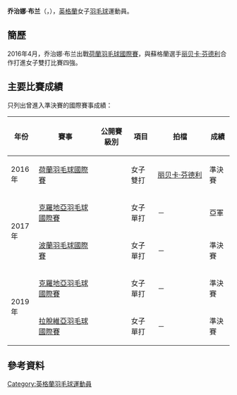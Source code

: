 {{noteTA|G1=Badminton}}
{{Infobox 羽球選手
| playername              = 乔治娜·布兰<br/>{{lang|en|Georgina Bland}}
| image                   = 
| size                    = 
| caption                 = 
| birth_name              = 
| date_of_birth           = {{birth_date_and_age|1992|5|11}}
| place_of_birth          = 
| height                  = 
| weight                  = 
| event                   = 女子單打、女子雙打、混合雙打
| country                 = {{GBR}}<br/>{{ENG}}
| years_started           = 
| handedness              = 
| coach                   = 
| highest_ranking         = 第140位（女單）
| date_of_highest_ranking = 2017年2月2日<ref name="ranking">{{en}}[http://bwfcontent.tournamentsoftware.com/ranking/player.aspx?id=12799&player=148696 BWF World Ranking - Ranking of Georgina BLAND (87660)]</ref>
| current_ranking         = 第140位（女單）<br/>第270位（女雙-[[丽贝卡·芬德利|芬德利]]）<br/>第725位（女雙-[[Ella_Soderstrom|Soderstrom]]）
| date_of_current_ranking = 2017年2月2日<ref>{{en}}[http://bwfcontent.tournamentsoftware.com/ranking/category.aspx?id=12799&category=473 BWF World Ranking - BWF世界排名榜 (2/2/2017) -  Women's singles] {{Wayback|url=http://bwfcontent.tournamentsoftware.com/ranking/category.aspx?id=12799&category=473 |date=20190713044146 }}</ref><ref>{{en}}[http://bwfcontent.tournamentsoftware.com/ranking/category.aspx?id=12799&category=475 BWF World Ranking - BWF世界排名榜 (2/2/2017) -  Women's doubles] {{Wayback|url=http://bwfcontent.tournamentsoftware.com/ranking/category.aspx?id=12799&category=475 |date=20190713044151 }}</ref><ref>{{en}}[http://bwfcontent.tournamentsoftware.com/ranking/category.aspx?id=12799&category=476 BWF World Ranking - BWF世界排名榜 (2/2/2017) -  Mixed doubles] {{Wayback|url=http://bwfcontent.tournamentsoftware.com/ranking/category.aspx?id=12799&category=476 |date=20180127160625 }}</ref>
| played                  = 42勝–59負（女單）<br/>7勝–13負（女雙）<br/>0勝–3負（混雙）
| titles                  = 
| bwf_profile             = AE0E34DF-9DB6-4119-8004-CCF9D7527688
| bwf_id                  = 87660
| updated                 = 2017年2月2日
}}
{{MedalTableTop}}
{{MedalSport | 女子[[羽毛球|羽毛球]]}}
{{MedalCountry | {{ENG}}}}
{{MedalBottom}}
'''乔治娜·布兰'''（{{lang-en|'''Georgina Bland'''}}，{{bd|1992年|5月11日||}}），[[英格蘭|英格蘭]]女子[[羽毛球|羽毛球]]運動員。

==簡歷==
2016年4月，乔治娜·布兰出戰[[2016年荷蘭羽毛球國際賽|荷蘭羽毛球國際賽]]，與蘇格蘭選手[[丽贝卡·芬德利|丽贝卡·芬德利]]合作打進女子雙打比賽四強。

==主要比賽成績==
只列出曾進入準決賽的國際賽事成績：
{| class=wikitable style="text-align:center; font-size:small;" 
!width="50"|年份
!width="180"|賽事
!width="80"|公開賽級別
!width="60"|項目
!width="150"|拍檔
!width="50"|成績
|-
!rowspan="1"|2016年
|[[2016年荷蘭羽毛球國際賽|荷蘭羽毛球國際賽]]
|{{BWFIS}}
|女子雙打
|{{flagicon|SCO}} [[丽贝卡·芬德利|丽贝卡·芬德利]]
|bgcolor="#b8860b"|準決賽
|-
!rowspan="2"|2017年
|[[2017年克羅地亞羽毛球國際賽|克羅地亞羽毛球國際賽]]
|{{BWFFS}}
|女子單打
|－
|bgcolor="silver"|亞軍
|-
|[[2017年波蘭羽毛球國際賽|波蘭羽毛球國際賽]]
|{{BWFIS}}
|女子單打
|－
|bgcolor="#b8860b"|準決賽
|-
!rowspan="2"|2019年
|[[2019年克羅地亞羽毛球國際賽|克羅地亞羽毛球國際賽]]
|{{BWFFS}}
|女子單打
|－
|bgcolor="#b8860b"|準決賽
|-
|[[2019年拉脫維亞羽毛球國際賽|拉脫維亞羽毛球國際賽]]
|{{BWFFS}}
|女子單打
|－
|bgcolor="#b8860b"|準決賽
|}
{{BWF賽事級別索引}}

==參考資料==
{{Reflist}}

{{DEFAULTSORT:Bland, Georgina}}
[[Category:英格蘭羽毛球運動員|Category:英格蘭羽毛球運動員]]